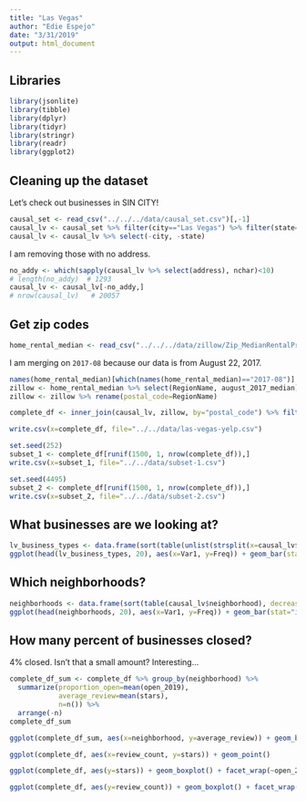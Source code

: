```yaml
---
title: "Las Vegas"
author: "Edie Espejo"
date: "3/31/2019"
output: html_document
---
```


## Libraries
```r
library(jsonlite)
library(tibble)
library(dplyr)
library(tidyr)
library(stringr)
library(readr)
library(ggplot2)
```

## Cleaning up the dataset
Let's check out businesses in SIN CITY!

```r
causal_set <- read_csv("../../../data/causal_set.csv")[,-1]
causal_lv <- causal_set %>% filter(city=="Las Vegas") %>% filter(state=="NV")
causal_lv <- causal_lv %>% select(-city, -state)
```


I am removing those with no address.
```r
no_addy <- which(sapply(causal_lv %>% select(address), nchar)<10)
# length(no_addy)  # 1293
causal_lv <- causal_lv[-no_addy,]
# nrow(causal_lv)   # 20057
```

## Get zip codes
```r
home_rental_median <- read_csv("../../../data/zillow/Zip_MedianRentalPrice_AllHomes.csv")
```

I am merging on `2017-08` because our data is from August 22, 2017.

```r
names(home_rental_median)[which(names(home_rental_median)=="2017-08")] <- "august_2017_median"
zillow <- home_rental_median %>% select(RegionName, august_2017_median)
zillow <- zillow %>% rename(postal_code=RegionName)

complete_df <- inner_join(causal_lv, zillow, by="postal_code") %>% filter(!is.na(neighborhood))
```

```r
write.csv(x=complete_df, file="../../data/las-vegas-yelp.csv")
```

```r
set.seed(252)
subset_1 <- complete_df[runif(1500, 1, nrow(complete_df)),]
write.csv(x=subset_1, file="../../data/subset-1.csv")
```


```r
set.seed(4495)
subset_2 <- complete_df[runif(1500, 1, nrow(complete_df)),]
write.csv(x=subset_2, file="../../data/subset-2.csv")
```


## What businesses are we looking at?
```r
lv_business_types <- data.frame(sort(table(unlist(strsplit(x=causal_lv$categories, split=";"))), decreasing=TRUE))
ggplot(head(lv_business_types, 20), aes(x=Var1, y=Freq)) + geom_bar(stat="identity") + xlab("") + theme(axis.text.x = element_text(angle = 40, hjust = 1)) + ggtitle("Las Vegas Business Types")
```

## Which neighborhoods?
```r
neighborhoods <- data.frame(sort(table(causal_lv$neighborhood), decreasing=TRUE))
ggplot(head(neighborhoods, 20), aes(x=Var1, y=Freq)) + geom_bar(stat="identity") + xlab("") + theme(axis.text.x = element_text(angle = 40, hjust = 1)) + ggtitle("Las Vegas Neighborhoods")
```

## How many percent of businesses closed?
4% closed. Isn't that a small amount? Interesting...
```r
complete_df_sum <- complete_df %>% group_by(neighborhood) %>% 
  summarize(proportion_open=mean(open_2019),
            average_review=mean(stars),
            n=n()) %>%
  arrange(-n)
complete_df_sum
```

```r
ggplot(complete_df_sum, aes(x=neighborhood, y=average_review)) + geom_bar(stat="identity") + theme(axis.text.x = element_text(angle = 40, hjust = 1)) + ggtitle("Las Vegas Neighborhoods")
```


```r
ggplot(complete_df, aes(x=review_count, y=stars)) + geom_point()
```

```r
ggplot(complete_df, aes(y=stars)) + geom_boxplot() + facet_wrap(~open_2019) + ggtitle("Boxplots business ratings that were closed/open in 2019")
```

```r
ggplot(complete_df, aes(y=review_count)) + geom_boxplot() + facet_wrap(~open_2019) + ggtitle("Boxplots of business reviews that were closed/open in 2019")
```